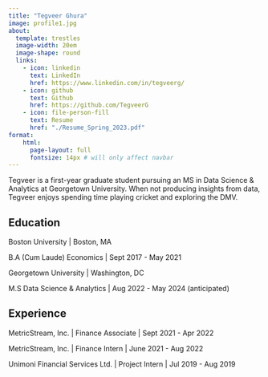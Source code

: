 ```yaml
---
title: "Tegveer Ghura"
image: profile1.jpg
about:
  template: trestles
  image-width: 20em
  image-shape: round
  links:
    - icon: linkedin
      text: LinkedIn
      href: https://www.linkedin.com/in/tegveerg/
    - icon: github
      text: Github
      href: https://github.com/TegveerG
    - icon: file-person-fill
      text: Resume
      href: "./Resume_Spring_2023.pdf"
format: 
    html: 
      page-layout: full
      fontsize: 14px # will only affect navbar
---
```


Tegveer is a first-year graduate student pursuing an MS in Data Science & Analytics at Georgetown University. When not producing insights from data, Tegveer enjoys spending time playing cricket and exploring the DMV.

## Education

Boston University \| Boston, MA

B.A (Cum Laude) Economics \| Sept 2017 - May 2021

Georgetown University \| Washington, DC

M.S Data Science & Analytics \| Aug 2022 - May 2024 (anticipated)

## Experience

MetricStream, Inc. \| Finance Associate \| Sept 2021 - Apr 2022

MetricStream, Inc. \| Finance Intern \| June 2021 - Aug 2022

Unimoni Financial Services Ltd. \| Project Intern \| Jul 2019 - Aug 2019
